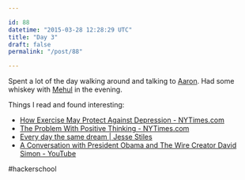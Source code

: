 ```yaml
---

id: 88
datetime: "2015-03-28 12:28:29 UTC"
title: "Day 3"
draft: false
permalink: "/post/88"

---
```


Spent a lot of the day walking around and talking to [Aaron](https://twitter.com/aaronbshaw). Had some whiskey with [Mehul](https://twitter.com/mehulkar) in the evening.

Things I read and found interesting:

 - [How Exercise May Protect Against Depression - NYTimes.com](http://well.blogs.nytimes.com/2014/10/01/how-exercise-may-protect-against-depression/?smprod=nytcore-ipad&smid=nytcore-ipad-share)
 - [The Problem With Positive Thinking - NYTimes.com](http://www.nytimes.com/2014/10/26/opinion/sunday/the-problem-with-positive-thinking.html?smprod=nytcore-ipad&smid=nytcore-ipad-share)
 - [Every day the same dream | Jesse Stiles](http://jts3k.com/site2/content/every-day-same-dream)
 - [A Conversation with President Obama and The Wire Creator David Simon - YouTube](https://www.youtube.com/watch?v=xWY79JCfhjw&feature=youtube_gdata)

#hackerschool

